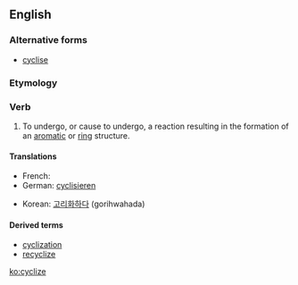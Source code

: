 ==English==

===Alternative forms===
* [[cyclise]]

===Etymology===
{{suffix|cycle|ize}}

===Verb===
{{en-verb|cycliz|ing}}

# {{context|chemistry|lang=en}} To undergo, or cause to undergo, a reaction resulting in the formation of an [[aromatic]] or [[ring]] structure.

====Translations====
{{trans-top|to undergo a reaction}}
* French: {{t+|fr|cycliser}}
* German: [[cyclisieren]]
{{trans-mid}}
* Korean: [[고리화하다]] (gorihwahada)
{{trans-bottom}}

====Derived terms====
* [[cyclization]]
* [[recyclize]]

[[ko:cyclize]]